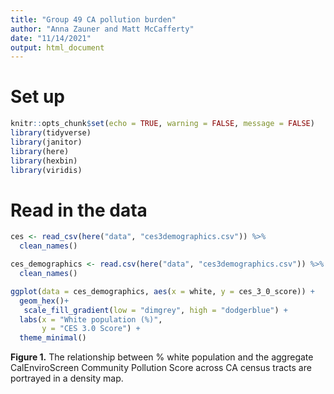 ```yaml
---
title: "Group 49 CA pollution burden"
author: "Anna Zauner and Matt McCafferty"
date: "11/14/2021"
output: html_document
---
```


# Set up

```r
knitr::opts_chunk$set(echo = TRUE, warning = FALSE, message = FALSE)
library(tidyverse)
library(janitor)
library(here)
library(hexbin)
library(viridis)
```

# Read in the data

```r
ces <- read_csv(here("data", "ces3demographics.csv")) %>% 
  clean_names()

```

```r
ces_demographics <- read.csv(here("data", "ces3demographics.csv")) %>% 
  clean_names()

```

```r
ggplot(data = ces_demographics, aes(x = white, y = ces_3_0_score)) +
  geom_hex()+
   scale_fill_gradient(low = "dimgrey", high = "dodgerblue") + 
  labs(x = "White population (%)",
       y = "CES 3.0 Score") +
  theme_minimal()


```
**Figure 1.** The relationship between % white population and the aggregate CalEnviroScreen Community Pollution Score across CA census tracts are portrayed in a density map. 

```r

```

